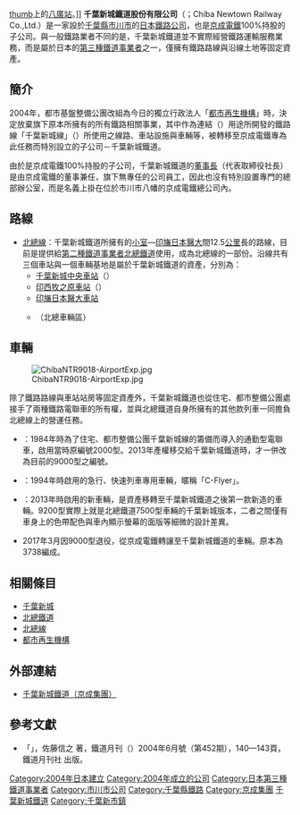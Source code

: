 [[file:China_new_town_railway_9200_series_9201F_Ltd_Exp_Nishimagome.jpg|thumb]]上的[[八廣站|八廣站]]。]]
'''千葉新城鐵道股份有限公司'''（{{lang|ja|千葉ニュータウン鉄道株式会社}}；Chiba Newtown Railway Co.,Ltd.）是一家設於[[千葉縣|千葉縣]][[市川市|市川市]]{{link-ja|八幡 (市川市)|八幡 (市川市)|八幡}}的[[日本|日本]][[鐵路公司|鐵路公司]]，也是[[京成電鐵|京成電鐵]]100%持股的子公司。與一般鐵路業者不同的是，千葉新城鐵道並不實際經營鐵路運輸服務業務，而是屬於日本的[[第三種鐵道事業者|第三種鐵道事業者]]之一，僅擁有鐵路路線與沿線土地等固定資產。

==簡介==
2004年，都市基盤整備公團改組為今日的獨立行政法人「[[都市再生機構|都市再生機構]]」時，決定放棄旗下原本所擁有的所有鐵路相關事業，其中作為連結{{link-ja|千葉新城|千葉ニュータウン}}（{{lang|ja|千葉ニュータウン}}）用途所開發的鐵路線「千葉新城線」（{{lang|ja|千葉ニュータウン線}}）所使用之線路、車站設施與車輛等，被轉移至京成電鐵專為此任務而特別設立的子公司－千葉新城鐵道。

由於是京成電鐵100%持股的子公司，千葉新城鐵道的[[董事長|董事長]]（代表取締役社長）是由京成電鐵的董事兼任，旗下無專任的公司員工，因此也沒有特別設置專門的總部辦公室，而是名義上掛在位於市川市八幡的京成電鐵總公司內。

==路線==
* [[北總線|北總線]]：千葉新城鐵道所擁有的[[小室車站|小室]]—[[印旛日本醫大車站|印旛日本醫大]]間12.5[[公里|公里]]長的路線，目前是提供給[[第二種鐵道事業者|第二種鐵道事業者]][[北總鐵道|北總鐵道]]使用，成為北總線的一部份。沿線共有三個車站與一個車輛基地是屬於千葉新城鐵道的資產，分別為：
** [[千葉新城中央車站|千葉新城中央車站]]（{{lang|ja|千葉ニュータウン中央駅}}）
** [[印西牧之原車站|印西牧之原車站]]（{{lang|ja|印西牧の原駅}}）
** [[印旛日本醫大車站|印旛日本醫大車站]]
** {{link-ja|印旛車輛基地|印旛車両基地}}（北總車輛區）

==車輛==
[[File:ChibaNTR9018-AirportExp.jpg|thumb]]


除了鐵路路線與車站站房等固定資產外，千葉新城鐵道也從住宅、都市整備公團處接手了兩種鐵路電聯車的所有權，並與北總鐵道自身所擁有的其他款列車一同擔負北總線上的營運任務。
*{{link-ja|住宅、都市整備公團2000型電聯車|住宅・都市整備公団2000形電車|9000型}}：1984年時為了住宅、都市整備公團千葉新城線的籌備而導入的通勤型電聯車，啟用當時原編號2000型。2013年產權移交給千葉新城鐵道時，才一併改為目前的9000型之編號。
*{{link-ja|住宅、都市整備公團9100型電聯車|住宅・都市整備公団9100形電車|9100型}}：1994年時啟用的急行、快速列車專用車輛，暱稱「C-Flyer」。
*{{link-ja|北總鐵道7500型電聯車|北総鉄道7500形電車|9200型}}：2013年時啟用的新車輛，是資產移轉至千葉新城鐵道之後第一款新造的車輛。9200型實際上就是北總鐵道7500型車輛的千葉新城版本，二者之間僅有車身上的色帶配色與車內顯示螢幕的面版等細微的設計差異。
*{{link-ja|千葉新城鐵道9800型電聯車|北総開発鉄道7300形電車|9800形}}2017年3月因9000型退役，從京成電鐵轉讓至千葉新城鐵道的車輛。原本為{{link-ja|京成3700形電聯車|京成3700形電車|3700型}}3738編成。

==相關條目==
* [[千葉新城|千葉新城]]
* [[北總鐵道|北總鐵道]]
* [[北總線|北總線]]
* [[都市再生機構|都市再生機構]]

==外部連結==
* {{ja}}[http://www.keisei.co.jp/keisei/kanren/7.html 千葉新城鐵道（京成集團）]{{Wayback|url=http://www.keisei.co.jp/keisei/kanren/7.html |date=20160304092507 }}

==參考文獻==
* 「{{lang|ja|鉄道・軌道プロジェクトの事例研究31 住宅・都市整備公団線の経緯}}」，佐藤信之 著，鐵道月刊（{{lang|ja|鉄道ジャーナル}}）2004年6月號（第452期），140—143頁，鐵道月刊社 出版。
{{DEFAULTSORT:Chiba-Niyuutaun-Tetsudou}}
{{日本第三種鐵道事業者}}
{{成田國際機場鐵道交通}}
{{Portal bar|日本|千葉|日本鐵路|鐵路|企業}}
[[Category:2004年日本建立|Category:2004年日本建立]]
[[Category:2004年成立的公司|Category:2004年成立的公司]]
[[Category:日本第三種鐵道事業者|Category:日本第三種鐵道事業者]]
[[Category:市川市公司|Category:市川市公司]]
[[Category:千葉縣鐵路|Category:千葉縣鐵路]]
[[Category:京成集團|Category:京成集團]]
[[Category:千葉新城鐵道|]]
[[Category:千葉新市鎮|Category:千葉新市鎮]]